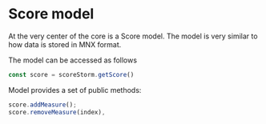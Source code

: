 # Score model

At the very center of the core is a Score model. The model is very similar to how data is stored in MNX format.

The model can be accessed as follows

```js
const score = scoreStorm.getScore()
```

Model provides a set of public methods:

```js
score.addMeasure();
score.removeMeasure(index),
```
